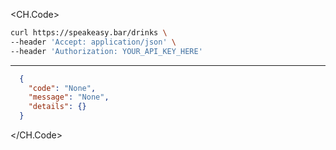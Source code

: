 
<CH.Code>
```bash Example Request
curl https://speakeasy.bar/drinks \
--header 'Accept: application/json' \
--header 'Authorization: YOUR_API_KEY_HERE'
```
---

```json Example Response
  {
    "code": "None",
    "message": "None",
    "details": {}
  }
```
</CH.Code>
